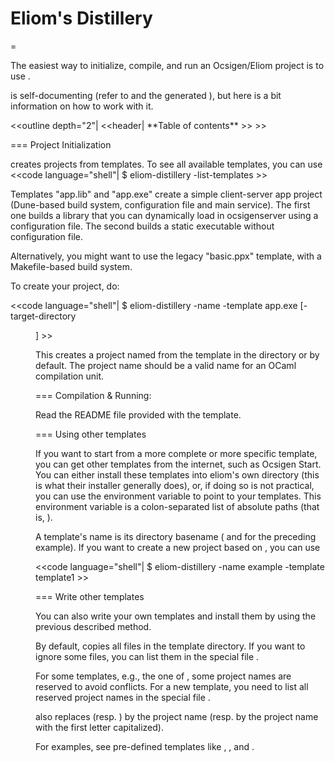 = Eliom's Distillery==

The easiest way to initialize, compile, and run an Ocsigen/Eliom
project is to use {{{eliom-distillery}}}.

{{{eliom-distillery}}} is self-documenting (refer to
{{{eliom-distillery -help}}} and the generated {{{README}}}), but here
is a bit information on how to work with it.

<<outline depth="2"| <<header| **Table of contents** >> >>



=== Project Initialization

{{{eliom-distillery}}} creates projects from templates.
To see all available templates, you can use
<<code language="shell"|
$ eliom-distillery -list-templates
>>

Templates "app.lib" and "app.exe" create a simple
client-server app project (Dune-based build system,
configuration file and main service).
The first one builds a library that you can dynamically load in
ocsigenserver using a configuration file. The second builds a static
executable without configuration file.

Alternatively, you might want to use the legacy "basic.ppx" template,
with a Makefile-based build system.

To create your project, do:

<<code language="shell"|
$ eliom-distillery -name <name> -template app.exe [-target-directory <dir>]
>>

This creates a project named {{{<name>}}} from the {{{"app.exe"}}}
template in the directory {{{<dir>}}} or {{{<name>}}} by default.
The project name should be a valid name for an OCaml compilation unit.

=== Compilation & Running: 

Read the README file provided with the template.

=== Using other templates

If you want to start from a more complete or more specific template,
you can get other templates from the internet, such as
Ocsigen Start. You can either install these templates into eliom's
own directory (this is what their installer generally does), or, if
doing so is not practical, you can use the {{{ELIOM_DISTILLERY_PATH}}}
environment variable to point to your templates. This environment
variable is a colon-separated list of absolute paths (that is, {{{export ELIOM_DISTILLERY_PATH=/usr/lib/template1:/usr/local/lib/template2}}}).

A template's name is its directory basename ({{{template1}}} and
{{{template2}}} for the preceding example). If you want to create a
new project based on {{{template1}}}, you can use

<<code language="shell"|
$ eliom-distillery -name example -template template1
>>

=== Write other templates

You can also write your own templates and install them by using the
previous described method.

By default, {{{eliom-distillery}}} copies all files in the template
directory. If you want to ignore some files, you can list them in the
special file {{{.eliomignore}}}.

For some templates, e.g., the one of {{{Ocsigen Start}}}, some project
names are reserved to avoid conflicts. For a new template, you need to
list all reserved project names in the special file
{{{.eliomreserve}}}.

{{{eliom-distillery}}} also replaces {{{%%%PROJECT_NAME%%%}}} (resp.
{{{%%%MODULE_NAME%%%}}}) by the project name (resp. by the project
name with the first letter capitalized).

For examples, see pre-defined templates like {{{app.exe}}}, {{{app.lib}}}, 
{{{basic.ppx}}} and {{{os.pgocaml}}}.
